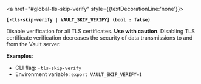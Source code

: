 <a id="global-tls-skip-verify" />

<a href="#global-tls-skip-verify" style={{textDecorationLine:'none'}}>

**`[-tls-skip-verify | VAULT_SKIP_VERIFY] (bool : false)`**

</a>

Disable verification for all TLS certificates. **Use with caution**. Disabling
TLS certificate verification decreases the security of data transmissions to and
from the Vault server.

**Examples**:

- CLI flag: `-tls-skip-verify`
- Environment variable: `export VAULT_SKIP_VERIFY=1`


